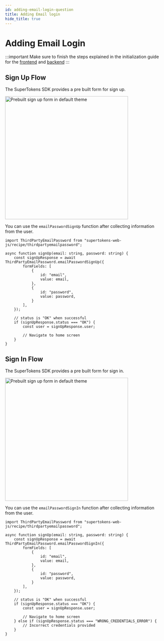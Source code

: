 ```yaml
---
id: adding-email-login-question
title: Adding Email login
hide_title: true
---
```



# Adding Email Login

:::important
Make sure to finish the steps explained in the initialization guide for the [frontend](../../quick-setup/frontend.mdx) and [backend](../../quick-setup//backend.mdx)
:::

## Sign Up Flow

<PreBuiltOrCustomUI>
<Answer title="Pre-Built UI">

The SuperTokens SDK provides a pre built form for sign up. 

<img width="400px" alt="Prebuilt sign up form in default theme" src="/img/thirdpartyemailpassword/signup-light.png" />

</Answer>
<Answer title="Custom UI">

You can use the `emailPasswordSignUp` function after collecting information from the user.

```tsx
import ThirdPartyEmailPassword from "supertokens-web-js/recipe/thirdpartyemailpassword";

async function signUp(email: string, password: string) {
    const signUpResponse = await ThirdPartyEmailPassword.emailPasswordSignUp({
        formFields: [
            {
                id: "email",
                value: email,
            },
            {
                id: "password",
                value: password,
            }
        ],
    });

    // status is "OK" when successful
    if (signUpResponse.status === "OK") {
        const user = signUpResponse.user;

        // Navigate to home screen
    }
}
```

</Answer>
</PreBuiltOrCustomUI>

## Sign In Flow

<PreBuiltOrCustomUI>
<Answer title="Pre-Built UI">

The SuperTokens SDK provides a pre built form for sign in. 

<img width="400px" alt="Prebuilt sign up form in default theme" src="/img/thirdpartyemailpassword/signin-light.png" />

</Answer>
<Answer title="Custom UI">

You can use the `emailPasswordSignIn` function after collecting information from the user.

```tsx
import ThirdPartyEmailPassword from "supertokens-web-js/recipe/thirdpartyemailpassword";

async function signUp(email: string, password: string) {
    const signUpResponse = await ThirdPartyEmailPassword.emailPasswordSignIn({
        formFields: [
            {
                id: "email",
                value: email,
            },
            {
                id: "password",
                value: password,
            }
        ],
    });

    // status is "OK" when successful
    if (signUpResponse.status === "OK") {
        const user = signUpResponse.user;

        // Navigate to home screen
    } else if (signUpResponse.status === "WRONG_CREDENTIALS_ERROR") {
        // Incorrect credentials provided
    }
}
```

</Answer>
</PreBuiltOrCustomUI>